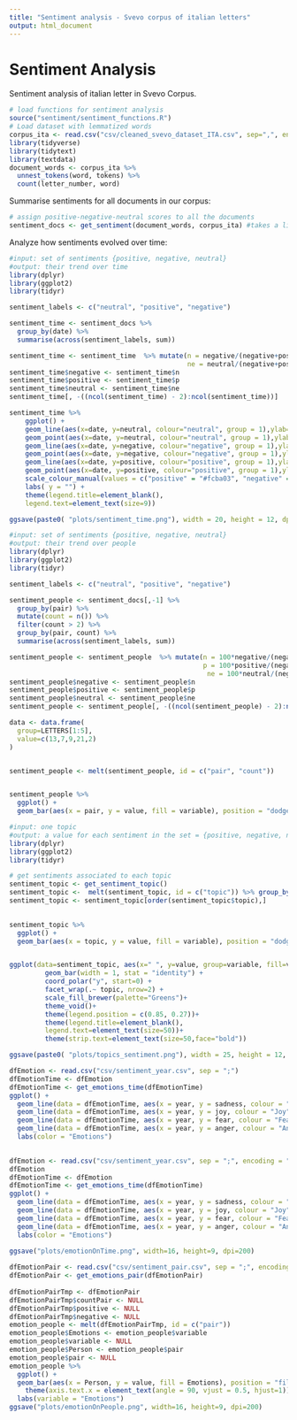 ```yaml
---
title: "Sentiment analysis - Svevo corpus of italian letters"
output: html_document
---
```


# Sentiment Analysis
Sentiment analysis of italian letter in Svevo Corpus.

```r
# load functions for sentiment analysis
source("sentiment/sentiment_functions.R")
# Load dataset with lemmatized words
corpus_ita <- read.csv("csv/cleaned_svevo_dataset_ITA.csv", sep=",", encoding = "UTF-8")
library(tidyverse)
library(tidytext)
library(textdata)
document_words <- corpus_ita %>%
  unnest_tokens(word, tokens) %>%
  count(letter_number, word)
```

Summarise sentiments for all documents in our corpus:
```r
# assign positive-negative-neutral scores to all the documents
sentiment_docs <- get_sentiment(document_words, corpus_ita) #takes a little bit of time 
```


Analyze how sentiments evolved over time:

```r
#input: set of sentiments {positive, negative, neutral}
#output: their trend over time
library(dplyr)
library(ggplot2)
library(tidyr)

sentiment_labels <- c("neutral", "positive", "negative")

sentiment_time <- sentiment_docs %>%
  group_by(date) %>%
  summarise(across(sentiment_labels, sum))

sentiment_time <- sentiment_time  %>% mutate(n = negative/(negative+positive+neutral), p = positive/(negative+positive+neutral),
                                             ne = neutral/(negative+positive+neutral))
sentiment_time$negative <- sentiment_time$n
sentiment_time$positive <- sentiment_time$p
sentiment_time$neutral <- sentiment_time$ne
sentiment_time[, -((ncol(sentiment_time) - 2):ncol(sentiment_time))]

sentiment_time %>%
    ggplot() +
    geom_line(aes(x=date, y=neutral, colour="neutral", group = 1),ylab="")+
    geom_point(aes(x=date, y=neutral, colour="neutral", group = 1),ylab="") +
    geom_line(aes(x=date, y=negative, colour="negative", group = 1),ylab="")+
    geom_point(aes(x=date, y=negative, colour="negative", group = 1),ylab="")+
    geom_line(aes(x=date, y=positive, colour="positive", group = 1),ylab="")+
    geom_point(aes(x=date, y=positive, colour="positive", group = 1),ylab="") +
    scale_colour_manual(values = c("positive" = "#fcba03", "negative" = "#097aab", "neutral" = "black")) +
    labs( y = "") +
    theme(legend.title=element_blank(), 
    legend.text=element_text(size=9))

ggsave(paste0( "plots/sentiment_time.png"), width = 20, height = 12, dpi = 150)

```

```r
#input: set of sentiments {positive, negative, neutral}
#output: their trend over people
library(dplyr)
library(ggplot2)
library(tidyr)

sentiment_labels <- c("neutral", "positive", "negative")

sentiment_people <- sentiment_docs[,-1] %>%
  group_by(pair) %>%
  mutate(count = n()) %>%
  filter(count > 2) %>%
  group_by(pair, count) %>%
  summarise(across(sentiment_labels, sum)) 

sentiment_people <- sentiment_people  %>% mutate(n = 100*negative/(negative+positive+neutral),
                                                 p = 100*positive/(negative+positive+neutral),
                                                  ne = 100*neutral/(negative+positive+neutral))
sentiment_people$negative <- sentiment_people$n
sentiment_people$positive <- sentiment_people$p
sentiment_people$neutral <- sentiment_people$ne
sentiment_people <- sentiment_people[, -((ncol(sentiment_people) - 2):ncol(sentiment_people))]

data <- data.frame(
  group=LETTERS[1:5],
  value=c(13,7,9,21,2)
)


sentiment_people <- melt(sentiment_people, id = c("pair", "count")) 


sentiment_people %>%
  ggplot() + 
  geom_bar(aes(x = pair, y = value, fill = variable), position = "dodge", stat = "identity")


```


```r
#input: one topic 
#output: a value for each sentiment in the set = {positive, negative, neutral}
library(dplyr)
library(ggplot2)
library(tidyr)

# get sentiments associated to each topic
sentiment_topic <- get_sentiment_topic() 
sentiment_topic <-  melt(sentiment_topic, id = c("topic")) %>% group_by(topic) 
sentiment_topic <- sentiment_topic[order(sentiment_topic$topic),]
  

sentiment_topic %>%
  ggplot() +
  geom_bar(aes(x = topic, y = value, fill = variable), position = "dodge", stat = "identity")


ggplot(data=sentiment_topic, aes(x=" ", y=value, group=variable, fill=variable)) +
         geom_bar(width = 1, stat = "identity") +
         coord_polar("y", start=0) + 
         facet_wrap(.~ topic, nrow=2) + 
         scale_fill_brewer(palette="Greens")+
         theme_void()+
         theme(legend.position = c(0.85, 0.27))+
         theme(legend.title=element_blank(),
         legend.text=element_text(size=50))+
         theme(strip.text=element_text(size=50,face="bold"))

ggsave(paste0( "plots/topics_sentiment.png"), width = 25, height = 12, dpi = 500)


```

```r
dfEmotion <- read.csv("csv/sentiment_year.csv", sep = ";") 
dfEmotionTime <- dfEmotion
dfEmotionTime <- get_emotions_time(dfEmotionTime)
ggplot() + 
  geom_line(data = dfEmotionTime, aes(x = year, y = sadness, colour = "Sadness"), group = 1) +
  geom_line(data = dfEmotionTime, aes(x = year, y = joy, colour = "Joy"), group = 1) +
  geom_line(data = dfEmotionTime, aes(x = year, y = fear, colour = "Fear"), group = 1) +
  geom_line(data = dfEmotionTime, aes(x = year, y = anger, colour = "Anger"), group = 1) +
  labs(color = "Emotions")
  
```



```r

dfEmotion <- read.csv("csv/sentiment_year.csv", sep = ";", encoding = "UTF-8") 
dfEmotion
dfEmotionTime <- dfEmotion
dfEmotionTime <- get_emotions_time(dfEmotionTime)
ggplot() + 
  geom_line(data = dfEmotionTime, aes(x = year, y = sadness, colour = "Sadness"), group = 1) +
  geom_line(data = dfEmotionTime, aes(x = year, y = joy, colour = "Joy"), group = 1) +
  geom_line(data = dfEmotionTime, aes(x = year, y = fear, colour = "Fear"), group = 1) +
  geom_line(data = dfEmotionTime, aes(x = year, y = anger, colour = "Anger"), group = 1) +
  labs(color = "Emotions")
  
ggsave("plots/emotionOnTime.png", width=16, height=9, dpi=200)
```

```r
dfEmotionPair <- read.csv("csv/sentiment_pair.csv", sep = ";", encoding = "UTF-8")
dfEmotionPair <- get_emotions_pair(dfEmotionPair)
  
dfEmotionPairTmp <- dfEmotionPair
dfEmotionPairTmp$countPair <- NULL
dfEmotionPairTmp$positive <- NULL
dfEmotionPairTmp$negative <- NULL
emotion_people <- melt(dfEmotionPairTmp, id = c("pair"))
emotion_people$Emotions <- emotion_people$variable
emotion_people$variable <- NULL
emotion_people$Person <- emotion_people$pair
emotion_people$pair <- NULL
emotion_people %>%
  ggplot() +
  geom_bar(aes(x = Person, y = value, fill = Emotions), position = "fill", stat = "identity") +
    theme(axis.text.x = element_text(angle = 90, vjust = 0.5, hjust=1))+
  labs(variable = "Emotions")
ggsave("plots/emotionOnPeople.png", width=16, height=9, dpi=200)
```

